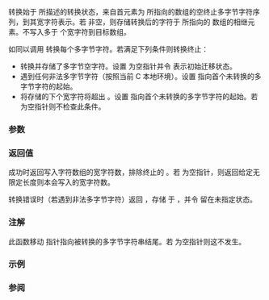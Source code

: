 {{cpp/title|mbsrtowcs}}
{{cpp/string/multibyte/navbar}}
{{ddcl|header=cwchar|
std::size_t mbsrtowcs( wchar_t* dst,
                       const char** src,
                       std::size_t len,
                       std::mbstate_t* ps );
}}

转换始于 {{c|*ps}} 所描述的转换状态，来自首元素为 {{c|*src}} 所指向的数组的空终止多字节字符序列，到其宽字符表示。若 {{c|dst}} 非空，则存储转换后的字符于 {{c|dst}} 所指向的 {{tt|wchar_t}} 数组的相继元素。不写入多于 {{c|len}} 个宽字符到目标数组。

如同以调用 {{lc|std::mbrtowc}} 转换每个多字节字符。若满足下列条件则转换终止：
* 转换并存储了多字节空字符。设置 {{c|*src}} 为空指针并令 {{tt|*ps}} 表示初始迁移状态。
* 遇到任何非法多字节字符（按照当前 C 本地环境）。设置 {{c|*src}} 指向首个未转换的多字节字符的起始。
* 将存储的下个宽字符将超出 {{c|len}}。设置 {{c|*src}} 指向首个未转换的多字节字符的起始。若 {{c|dst}} 为空指针则不检查此条件。

===参数===
{{par begin}}
{{par|dst|指向将存储结果的宽字符数组的指针}}
{{par|src|指向空终止多字节字符串首元素的指针}}
{{par|len|{{c|dst}} 所指向的字符数组中可用的宽字符数}}
{{par|ps|指向转换状态对象的指针}}
{{par end}}

===返回值===
成功时返回写入字符数组的宽字符数，排除终止的 {{c|L'\0'}}。若 {{c|dst}} 为空指针，则返回给定无限定长度则本会写入的宽字符数。

转换错误时（若遇到非法多字节字符）返回 {{c|static_cast&lt;std::size_t&gt;(-1)}}，存储 {{lc|EILSEQ}} 于 {{lc|errno}}，并令 {{c|*ps}} 留在未指定状态。

===注解===
此函数移动 {{c|src}} 指针指向被转换的多字节字符串结尾。若 {{c|dst}} 为空指针则这不发生。

===示例===
{{example
|code=
#include &lt;clocale&gt;
#include &lt;cwchar&gt;
#include &lt;iostream&gt;
#include &lt;vector&gt;

void print_as_wide(const char* mbstr)
{
    std::mbstate_t state = std::mbstate_t();
    std::size_t len = 1 + std::mbsrtowcs(nullptr, &amp;mbstr, 0, &amp;state);
    std::vector&lt;wchar_t&gt; wstr(len);
    std::mbsrtowcs(&amp;wstr[0], &amp;mbstr, wstr.size(), &amp;state);
    std::wcout &lt;&lt; "宽字符串: " &lt;&lt; &amp;wstr[0] &lt;&lt; '\n'
               &lt;&lt; "其包括 '\\0' 的长度为: " &lt;&lt; wstr.size() &lt;&lt; '\n';
}

int main()
{
    std::setlocale(LC_ALL, "en_US.utf8");
    const char* mbstr = u8"z\u00df\u6c34\U0001f34c"; // 或 u8"zß水🍌"
    print_as_wide(mbstr);
}
|output=
宽字符串: zß水🍌
其包括 '\\0' 的长度为: 5
}}

===参阅===
{{dsc begin}}
{{dsc inc|cpp/string/multibyte/dsc mbrtowc}}
{{dsc inc|cpp/string/multibyte/dsc wcsrtombs}}
{{dsc inc|cpp/locale/codecvt/dsc do_in}}
{{dsc see c|c/string/multibyte/mbsrtowcs}}
{{dsc end}}

{{langlinks|de|en|es|fr|it|ja|pt|ru}}